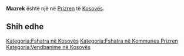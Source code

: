 {{Fshat në 
 | Emri                = Mazrek
 | EmriAlt                = 
 | NAME_SHORT_FORM=      
 | NAME_GENERIC=      
 | NAME_SORT_NAME_RO=      MAZREK
 | FULL_NAME_RO = Mazrek
 | FULL_NAME_ND_RO=Mazrek
 | SORT_NAME_RG=MAZREK
 | FULL_NAME_RG=Mazrek
 | FULL_NAME_ND_RG=Mazrek
 | SRP_NAME_SHORT_FORM=      
 | SRP_NAME_GENERIC=      
 | SRP_NAME_SORT_NAME_RO=      
 | SRP_FULL_NAME_RO = 
 | SRP_FULL_NAME_ND_RO=
 | SRP_SORT_NAME_RG=
 | SRP_FULL_NAME_RG=
 | SRP_FULL_NAME_ND_RG=
 | Emri (Rasa dhanore) = 
 | Figura              = 
 | Shteti              = Kosovo
 | Komuna              = Prizren
 | Kodi postar         = 
 | Sipërfaqja          = 

 | Popullsia           = 

 | Regj. i popullsisë  = 
 | Dend. e popullsisë  = 
 | Faqja zyrtare       = 
 <!--- Koordinatat ----> 
 | Gjerësia            = 42.234167
 | Gjatësia            = 20.613333
 | Lartësia            = 
}}
'''Mazrek''' është një [[]] në [[Prizren]] të [[Kosovës]].

<!-- == Gjeografia == -->
<!-- == Historia == -->
<!-- == Demografia == -->
== Shih edhe ==
{{Komuna Prizren}}
{{Kosovo-Administrata-Cung}}

[[Kategoria:Fshatra në Kosovës]]
[[Kategoria:Fshatra në Kommunes Prizren]]
[[Kategoria:Vendbanime në Kosovës]]